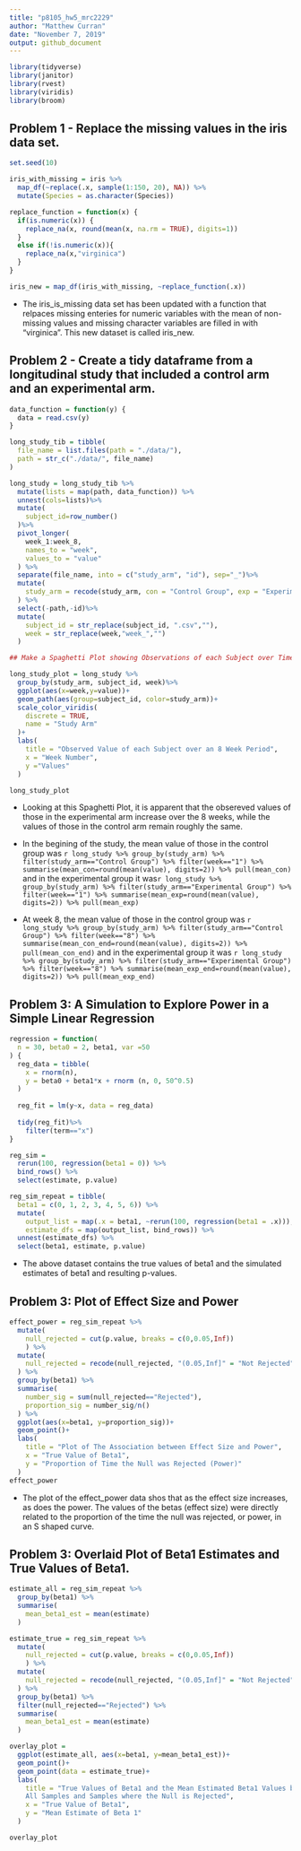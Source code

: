 ```yaml
---
title: "p8105_hw5_mrc2229"
author: "Matthew Curran"
date: "November 7, 2019"
output: github_document
---
```


```r
library(tidyverse)
library(janitor)
library(rvest)
library(viridis)
library(broom)
```

## Problem 1 - Replace the missing values in the iris data set.

```r
set.seed(10)

iris_with_missing = iris %>% 
  map_df(~replace(.x, sample(1:150, 20), NA)) %>%
  mutate(Species = as.character(Species))

replace_function = function(x) {
  if(is.numeric(x)) {
    replace_na(x, round(mean(x, na.rm = TRUE), digits=1))
  }
  else if(!is.numeric(x)){
    replace_na(x,"virginica")
  }
}

iris_new = map_df(iris_with_missing, ~replace_function(.x))
```

* The iris_is_missing data set has been updated with a function that relpaces missing enteries for numeric variables with the mean of non-missing values and missing character variables are filled in with "virginica". This new dataset is called iris_new.


## Problem 2 - Create a tidy dataframe from a longitudinal study that included a control arm and an experimental arm.

```r
data_function = function(y) {
  data = read.csv(y)
}

long_study_tib = tibble(
  file_name = list.files(path = "./data/"),
  path = str_c("./data/", file_name)
)

long_study = long_study_tib %>%
  mutate(lists = map(path, data_function)) %>%
  unnest(cols=lists)%>%
  mutate(
    subject_id=row_number()
  )%>%
  pivot_longer(
    week_1:week_8,
    names_to = "week",
    values_to = "value"
  ) %>%
  separate(file_name, into = c("study_arm", "id"), sep="_")%>%
  mutate(
    study_arm = recode(study_arm, con = "Control Group", exp = "Experimental Group")
  ) %>%
  select(-path,-id)%>%
  mutate(
    subject_id = str_replace(subject_id, ".csv",""),
    week = str_replace(week,"week_","")
  )

## Make a Spaghetti Plot showing Observations of each Subject over Time

long_study_plot = long_study %>%
  group_by(study_arm, subject_id, week)%>%
  ggplot(aes(x=week,y=value))+
  geom_path(aes(group=subject_id, color=study_arm))+
  scale_color_viridis(
    discrete = TRUE,
    name = "Study Arm"
  )+
  labs(
    title = "Observed Value of each Subject over an 8 Week Period",
    x = "Week Number",
    y ="Values"
  ) 

long_study_plot
```

* Looking at this Spaghetti Plot, it is apparent that the obsereved values of those in the experimental arm increase over the 8 weeks, while the values of those in the control arm remain roughly the same.

* In the begining of the study, the mean value of those in the control group was `r long_study %>% group_by(study_arm) %>% filter(study_arm=="Control Group") %>% filter(week=="1") %>% summarise(mean_con=round(mean(value), digits=2)) %>% pull(mean_con)` and in the experimental group it was`r long_study %>% group_by(study_arm) %>% filter(study_arm=="Experimental Group") %>% filter(week=="1") %>% summarise(mean_exp=round(mean(value), digits=2)) %>% pull(mean_exp)`

* At week 8, the mean value of those in the control group was `r long_study %>% group_by(study_arm) %>% filter(study_arm=="Control Group") %>% filter(week=="8") %>% summarise(mean_con_end=round(mean(value), digits=2)) %>% pull(mean_con_end)` and in the experimental group it was `r long_study %>% group_by(study_arm) %>% filter(study_arm=="Experimental Group") %>% filter(week=="8") %>% summarise(mean_exp_end=round(mean(value), digits=2)) %>% pull(mean_exp_end)`

## Problem 3: A Simulation to Explore Power in a Simple Linear Regression

```r
regression = function(
  n = 30, beta0 = 2, beta1, var =50
) {
  reg_data = tibble(
    x = rnorm(n),
    y = beta0 + beta1*x + rnorm (n, 0, 50^0.5)
  )
  
  reg_fit = lm(y~x, data = reg_data)
  
  tidy(reg_fit)%>%
    filter(term=="x")
}

reg_sim = 
  rerun(100, regression(beta1 = 0)) %>%
  bind_rows() %>%
  select(estimate, p.value)

reg_sim_repeat = tibble(
  beta1 = c(0, 1, 2, 3, 4, 5, 6)) %>%
  mutate(
    output_list = map(.x = beta1, ~rerun(100, regression(beta1 = .x))),
    estimate_dfs = map(output_list, bind_rows)) %>%
  unnest(estimate_dfs) %>%
  select(beta1, estimate, p.value)
```

* The above dataset contains the true values of beta1 and the simulated estimates of beta1 and resulting p-values.

## Problem 3: Plot of Effect Size and Power

```r
effect_power = reg_sim_repeat %>%
  mutate(
    null_rejected = cut(p.value, breaks = c(0,0.05,Inf))
    ) %>%
  mutate(
    null_rejected = recode(null_rejected, "(0.05,Inf]" = "Not Rejected", "(0,0.05]" = "Rejected")
  ) %>%
  group_by(beta1) %>%
  summarise(
    number_sig = sum(null_rejected=="Rejected"),
    proportion_sig = number_sig/n()
  ) %>%
  ggplot(aes(x=beta1, y=proportion_sig))+
  geom_point()+
  labs(
    title = "Plot of The Association between Effect Size and Power",
    x = "True Value of Beta1",
    y = "Proportion of Time the Null was Rejected (Power)"
  )
effect_power
```

* The plot of the effect_power data shos that as the effect size increases, as does the power. The values of the betas (effect size) were directly related to the proportion of the time the null was rejected, or power, in an S shaped curve.

## Problem 3: Overlaid Plot of Beta1 Estimates and True Values of Beta1.

```r
estimate_all = reg_sim_repeat %>%
  group_by(beta1) %>%
  summarise(
    mean_beta1_est = mean(estimate)
  )

estimate_true = reg_sim_repeat %>%
  mutate(
    null_rejected = cut(p.value, breaks = c(0,0.05,Inf))
    ) %>%
  mutate(
    null_rejected = recode(null_rejected, "(0.05,Inf]" = "Not Rejected", "(0,0.05]" = "Rejected")
  ) %>%
  group_by(beta1) %>%
  filter(null_rejected=="Rejected") %>%
  summarise(
    mean_beta1_est = mean(estimate)
  )

overlay_plot = 
  ggplot(estimate_all, aes(x=beta1, y=mean_beta1_est))+
  geom_point()+
  geom_point(data = estimate_true)+
  labs(
    title = "True Values of Beta1 and the Mean Estimated Beta1 Values both in 
    All Samples and Samples where the Null is Rejected",
    x = "True Value of Beta1",
    y = "Mean Estimate of Beta 1"
  )

overlay_plot
```

